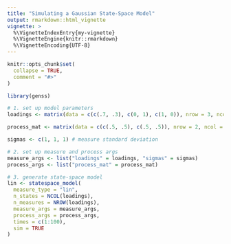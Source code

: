 ```yaml
---
title: "Simulating a Gaussian State-Space Model"
output: rmarkdown::html_vignette
vignette: >
  %\VignetteIndexEntry{my-vignette}
  %\VignetteEngine{knitr::rmarkdown}
  %\VignetteEncoding{UTF-8}
---
```


```r
knitr::opts_chunk$set(
  collapse = TRUE,
  comment = "#>"
)
```


```r
library(genss)
```

```r

# 1. set up model parameters
loadings <- matrix(data = c(c(.7, .3), c(0, 1), c(1, 0)), nrow = 3, ncol = 2, byrow = TRUE) # measure-state loadings

process_mat <- matrix(data = c(c(.5, .5), c(.5, .5)), nrow = 2, ncol = 2, byrow = TRUE) # transition matrix

sigmas <- c(1, 1, 1) # measure standard deviation

# 2. set up measure and process args
measure_args <- list("loadings" = loadings, "sigmas" = sigmas)
process_args <- list("process_mat" = process_mat)

# 3. generate state-space model
lin <- statespace_model(
  measure_type = "lin",
  n_states = NCOL(loadings),
  n_measures = NROW(loadings),
  measure_args = measure_args,
  process_args = process_args,
  times = c(1:100),
  sim = TRUE
)
```
